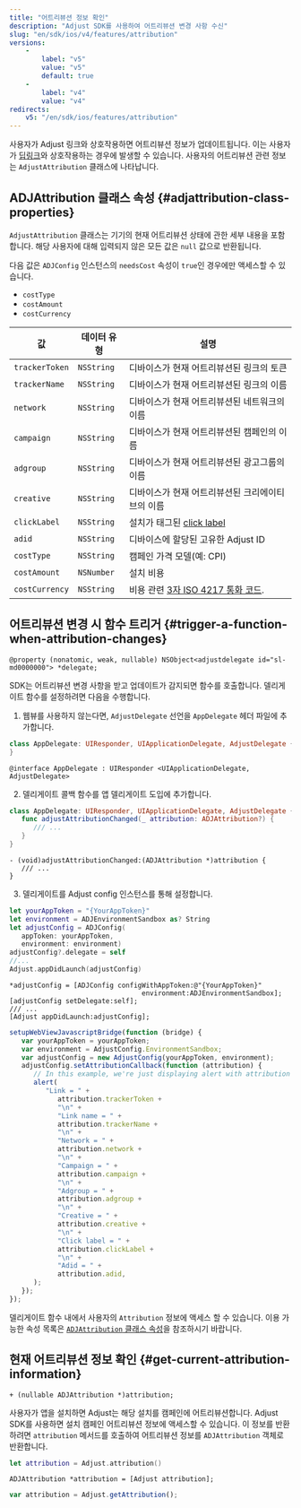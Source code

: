 ```yaml
---
title: "어트리뷰션 정보 확인"
description: "Adjust SDK를 사용하여 어트리뷰션 변경 사항 수신"
slug: "en/sdk/ios/v4/features/attribution"
versions: 
    - 
        label: "v5"
        value: "v5"
        default: true
    - 
        label: "v4"
        value: "v4"
redirects: 
    v5: "/en/sdk/ios/features/attribution"
---
```

사용자가 Adjust 링크와 상호작용하면 어트리뷰션 정보가 업데이트됩니다. 이는 사용자가 [딥링크](https://help.adjust.com/en/article/deep-links)와 상호작용하는 경우에 발생할 수 있습니다. 사용자의 어트리뷰션 관련 정보는 `AdjustAttribution` 클래스에 나타납니다.

ADJAttribution 클래스 속성 \{\#adjattribution\-class\-properties\}
------------------------------------------------------------------

`AdjustAttribution` 클래스는 기기의 현재 어트리뷰션 상태에 관한 세부 내용을 포함합니다. 해당 사용자에 대해 입력되지 않은 모든 값은 `null` 값으로 반환됩니다.
<callout type="note"> 

다음 값은 `ADJConfig` 인스턴스의 `needsCost` 속성이 `true`인 경우에만 액세스할 수 있습니다.

* `costType`
* `costAmount`
* `costCurrency`

</Callout> 

|       값        |   데이터 유형   |                                   설명                                   |
|----------------|------------|------------------------------------------------------------------------|
| `trackerToken` | `NSString` | 디바이스가 현재 어트리뷰션된 링크의 토큰                                                 |
| `trackerName`  | `NSString` | 디바이스가 현재 어트리뷰션된 링크의 이름                                                 |
| `network`      | `NSString` | 디바이스가 현재 어트리뷰션된 네트워크의 이름                                               |
| `campaign`     | `NSString` | 디바이스가 현재 어트리뷰션된 캠페인의 이름                                                |
| `adgroup`      | `NSString` | 디바이스가 현재 어트리뷰션된 광고그룹의 이름                                               |
| `creative`     | `NSString` | 디바이스가 현재 어트리뷰션된 크리에이티브의 이름                                             |
| `clickLabel`   | `NSString` | 설치가 태그된 [click label](https://help.adjust.com/en/article/user-rewards) |
| `adid`         | `NSString` | 디바이스에 할당된 고유한 Adjust ID                                                |
| `costType`     | `NSString` | 캠페인 가격 모델\(예: CPI\)                                                  |
| `costAmount`   | `NSNumber` | 설치 비용                                                                  |
| `costCurrency` | `NSString` | 비용 관련 [3자 ISO 4217 통화 코드](https://www.iban.com/currency-codes).        |

어트리뷰션 변경 시 함수 트리거 \{\#trigger\-a\-function\-when\-attribution\-changes\}
--------------------------------------------------------------------------------

<codeblock title="속성 선언"> 

```objc
@property (nonatomic, weak, nullable) NSObject<adjustdelegate id="sl-md0000000"> *delegate;
```

</CodeBlock> 

SDK는 어트리뷰션 변경 사항을 받고 업데이트가 감지되면 함수를 호출합니다.  델리게이트 함수를 설정하려면 다음을 수행합니다.

1. 웹뷰를 사용하지 않는다면, `AdjustDelegate` 선언을 `AppDelegate` 헤더 파일에 추가합니다.

<tabs> <tab title="Swift" sync="swift"> 

```swift
class AppDelegate: UIResponder, UIApplicationDelegate, AdjustDelegate {
}
```

</Tab> <tab title="Objective-C" sync="objc"> 

```objc
@interface AppDelegate : UIResponder <UIApplicationDelegate, AdjustDelegate>
```

</Tab> </Tabs> 

2. 델리게이트 콜백 함수를 앱 델리게이트 도입에 추가합니다.

<tabs> <tab title="Swift" sync="swift"> 

```swift
class AppDelegate: UIResponder, UIApplicationDelegate, AdjustDelegate {
   func adjustAttributionChanged(_ attribution: ADJAttribution?) {
      /// ...
   }
}
```

</Tab> <tab title="Objective-C" sync="objc"> 

```objc
- (void)adjustAttributionChanged:(ADJAttribution *)attribution {
   /// ...
}
```

</Tab> </Tabs> 

3. 델리게이트를 Adjust config 인스턴스를 통해 설정합니다.

<tabs> <tab title="Swift" sync="swift"> 

```swift
let yourAppToken = "{YourAppToken}"
let environment = ADJEnvironmentSandbox as? String
let adjustConfig = ADJConfig(
   appToken: yourAppToken,
   environment: environment)
adjustConfig?.delegate = self
//...
Adjust.appDidLaunch(adjustConfig)
```

</Tab> <tab title="Objective-C" sync="objc"> 

```objc
*adjustConfig = [ADJConfig configWithAppToken:@"{YourAppToken}"
                                 environment:ADJEnvironmentSandbox];
[adjustConfig setDelegate:self];
/// ...
[Adjust appDidLaunch:adjustConfig];
```

</Tab> <tab title="Javascript" sync="js"> <codeblock highlight="{range: 5-15}"> 

```js
setupWebViewJavascriptBridge(function (bridge) {
   var yourAppToken = yourAppToken;
   var environment = AdjustConfig.EnvironmentSandbox;
   var adjustConfig = new AdjustConfig(yourAppToken, environment);
   adjustConfig.setAttributionCallback(function (attribution) {
      // In this example, we're just displaying alert with attribution content.
      alert(
         "Link = " +
            attribution.trackerToken +
            "\n" +
            "Link name = " +
            attribution.trackerName +
            "\n" +
            "Network = " +
            attribution.network +
            "\n" +
            "Campaign = " +
            attribution.campaign +
            "\n" +
            "Adgroup = " +
            attribution.adgroup +
            "\n" +
            "Creative = " +
            attribution.creative +
            "\n" +
            "Click label = " +
            attribution.clickLabel +
            "\n" +
            "Adid = " +
            attribution.adid,
      );
   });
});
```

</CodeBlock> </Tab> </Tabs> 

델리게이트 함수 내에서 사용자의 `Attribution` 정보에 액세스 할 수 있습니다. 이용 가능한 속성 목록은 [`ADJAttribution` 클래스 속성](#adjattribution-class-properties)을 참조하시기 바랍니다.

현재 어트리뷰션 정보 확인 \{\#get\-current\-attribution\-information\}
-----------------------------------------------------------------

<codeblock title="메서드 서명"> 

```objc
+ (nullable ADJAttribution *)attribution;
```

</CodeBlock> 

사용자가 앱을 설치하면 Adjust는 해당 설치를 캠페인에 어트리뷰션합니다.  Adjust SDK를 사용하면 설치 캠페인 어트리뷰션 정보에 액세스할 수 있습니다.  이 정보를 반환하려면 `attribution` 메서드를 호출하여 어트리뷰션 정보를 `ADJAttribution` 객체로 반환합니다.
<tabs> <tab title="Swift" sync="swift"> 

```swift
let attribution = Adjust.attribution()
```

</Tab> <tab title="Objective-C" sync="objc"> 

```objc
ADJAttribution *attribution = [Adjust attribution];
```

</Tab> <tab title="Javascript" sync="js"> 

```js
var attribution = Adjust.getAttribution();
```

</Tab> </Tabs>

